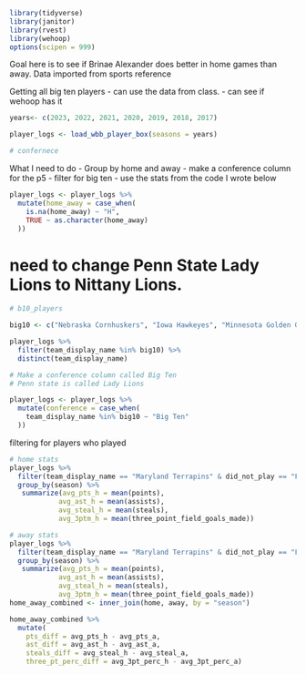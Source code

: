 ```r
library(tidyverse)
library(janitor)
library(rvest)
library(wehoop)
options(scipen = 999)
```

Goal here is to see if Brinae Alexander does better in home games than away.
Data imported from sports reference

Getting all big ten players
- can use the data from class.
- can see if wehoop has it


```r


years<- c(2023, 2022, 2021, 2020, 2019, 2018, 2017)

player_logs <- load_wbb_player_box(seasons = years)

# confernece

```

What I need to do
- Group by home and away
- make a conference column for the p5
- filter for big ten
- use the stats from the code I wrote below

```r
player_logs <- player_logs %>%
  mutate(home_away = case_when(
    is.na(home_away) ~ "H",
    TRUE ~ as.character(home_away)
  ))
```

# need to change Penn State Lady Lions to Nittany Lions. 

```r
# b10_players

big10 <- c("Nebraska Cornhuskers", "Iowa Hawkeyes", "Minnesota Golden Gophers", "Illinois Fighting Illini", "Northwestern Wildcats", "Wisconsin Badgers", "Indiana Hoosiers", "Purdue Boilermakers", "Ohio State Buckeyes", "Michigan Wolverines", "Michigan State Spartans", "Penn State Lady Lions", "Rutgers Scarlet Knights", "Maryland Terrapins")

player_logs %>% 
  filter(team_display_name %in% big10) %>% 
  distinct(team_display_name)

# Make a conference column called Big Ten
# Penn state is called Lady Lions

player_logs <- player_logs %>%
  mutate(conference = case_when(
    team_display_name %in% big10 ~ "Big Ten"
  ))


```


filtering for players who played
```r
# home stats
player_logs %>% 
  filter(team_display_name == "Maryland Terrapins" & did_not_play == "FALSE", home_away == "home") %>%
  group_by(season) %>% 
   summarize(avg_pts_h = mean(points),
            avg_ast_h = mean(assists),
            avg_steal_h = mean(steals),
            avg_3ptm_h = mean(three_point_field_goals_made))

# away stats
player_logs %>% 
  filter(team_display_name == "Maryland Terrapins" & did_not_play == "FALSE", home_away == "away") %>%
  group_by(season) %>% 
   summarize(avg_pts_h = mean(points),
            avg_ast_h = mean(assists),
            avg_steal_h = mean(steals),
            avg_3ptm_h = mean(three_point_field_goals_made))
home_away_combined <- inner_join(home, away, by = "season")
```

```r
home_away_combined %>% 
  mutate(
    pts_diff = avg_pts_h - avg_pts_a,
    ast_diff = avg_ast_h - avg_ast_a,
    steals_diff = avg_steal_h - avg_steal_a,
    three_pt_perc_diff = avg_3pt_perc_h - avg_3pt_perc_a)
```






